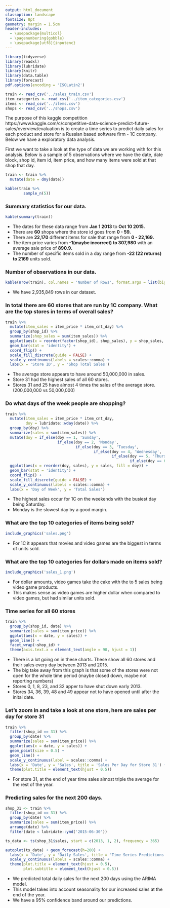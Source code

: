```yaml
---
output: html_document
classoption: landscape
fontsize: 8pt
geometry: margin = 1.5cm
header-includes:  
  - \usepackage{multicol}
  - \pagenumbering{gobble}
  - \usepackage[utf8]{inputenc}
---
```


```r
library(tidyverse)
library(readxl)
library(lubridate)
library(knitr)
library(data.table)
library(forecast)
pdf.options(encoding = 'ISOLatin2')
```

```r
train <- read_csv('../sales_train.csv')
item_categories <- read_csv('../item_categories.csv')
items <- read_csv('../items.csv')
shops <- read_csv('../shops.csv')
```


The purpose of this kaggle competition https://www.kaggle.com/c/competitive-data-science-predict-future-sales/overview/evaluation is to create a time series to predict daily sales for each product and store for a Russian based software firm - 1C company. Below we have a exploratory data analysis.  

First we want to take a look at the type of data we are working with for this analysis. Below is a sample of 5 observations where we have the date, date block, shop id, item id, item price, and how many items were sold at that shop that day.  

```r
train <- train %>%
  mutate(date = dmy(date))

kable(train %>%
        sample_n(5))
```

### Summary statistics for our data.  
```r
kable(summary(train))
```

* The dates for these data range from **Jan 1 2013** to **Oct 10 2015.**
* There are **60** shops where the store id goes from **0 - 59.**
* There are **22,170** different items for sale that range from **0 - 22,169.**
* The item price varies from **-1(maybe incorrect) to 307,980** with an average sale price of **890.9.**
* The number of specific items sold in a day range from **-22 (22 returns) to 2169** units sold.  
  
### Number of observations in our data. 
```r
kable(nrow(train), col.names = 'Number of Rows', format.args = list(big.mark = ","))
```
* We have 2,935,849 rows in our dataset.  

\newpage
### In total there are 60 stores that are run by 1C company. What are the top stores in terms of overall sales?  
```r
train %>%
  mutate(item_sales = item_price * item_cnt_day) %>%
  group_by(shop_id) %>%
  summarize(shop_sales = sum(item_sales)) %>%
  ggplot(aes(x = reorder(factor(shop_id), shop_sales), y = shop_sales, fill = factor(shop_id))) +
  geom_bar(stat = 'identity') +
  coord_flip() +
  scale_fill_discrete(guide = FALSE) +
  scale_y_continuous(labels = scales::comma) +
  labs(x = 'Store ID', y = 'Shop Total Sales')

```

* The average store appears to have around 50,000,000 in sales. 
* Store 31 had the highest sales of all 60 stores.
* Stores 31 and 25 have almost 4 times the sales of the average store. (200,000,000 vs 50,000,000)

### Do what days of the week people are shopping?  

```r
train %>%
  mutate(item_sales = item_price * item_cnt_day,
         doy = lubridate::wday(date)) %>%
  group_by(doy) %>%
  summarize(sales = sum(item_sales)) %>%
  mutate(doy = if_else(doy == 1, 'Sunday',
                       if_else(doy == 2, 'Monday',
                               if_else(doy == 3, 'Tuesday',
                                       if_else(doy == 4, 'Wednesday',
                                               if_else(doy == 5, 'Thursday',
                                                       if_else(doy == 6, 'Friday', 'Saturday'))))))) %>%
  ggplot(aes(x = reorder(doy, sales), y = sales, fill = doy)) +
  geom_bar(stat = 'identity') +
  coord_flip() +
  scale_fill_discrete(guide = FALSE) +
  scale_y_continuous(labels = scales::comma) +
  labs(x = 'Day of Week', y = 'Total Sales')

```

* The highest sales occur for 1C on the weekends with the busiest day being Saturday. 
* Monday is the slowest day by a good margin.  

### What are the top 10 categories of items being sold?
```r
include_graphics('sales.png')
```

* For 1C it appears that movies and video games are the biggest in terms of units sold.

### What are the top 10 categories for dollars made on items sold?
```r
include_graphics('sales_1.png')
```

* For dollar amounts, video games take the cake with the to 5 sales being video game products.  
* This makes sense as video games are higher dollar when compared to video games, but had similar units sold. 

### Time series for all 60 stores  
```r
train %>%
  group_by(shop_id, date) %>%
  summarize(sales = sum(item_price)) %>%
  ggplot(aes(x = date, y = sales)) +
  geom_line() +
  facet_wrap(~shop_id) +
  theme(axis.text.x = element_text(angle = 90, hjust = 1))
```
  
* There is a lot going on in these charts. These show all 60 stores and their sales every day between 2013 and 2015.
* The big take away from this graph is that some of the stores were not open for the whole time period (maybe closed down, maybe not reporting numbers)
* Stores 0, 1, 8, 23, and 32 apper to have shut down early 2013. 
* Stores 34, 36, 39, 48 and 49 appear not to have opened until after the inital date. 

### Let's zoom in and take a look at one store, here are sales per day for store 31  
```r
train %>%
  filter(shop_id == 31) %>%
  group_by(date) %>%
  summarize(sales = sum(item_price)) %>%
  ggplot(aes(x = date, y = sales)) +
  geom_point(size = 0.5) +
  geom_line() +
  scale_y_continuous(label = scales::comma) +
  labs(x = 'Date', y = 'Sales', title = 'Sales Per Day for Store 31') +
  theme(plot.title = element_text(hjust = 0.5))
```

* For store 31, at the end of year time sales almost triple the average for the rest of the year.  

\newpage  
### Predicting sales for the next 200 days.
```r
shop_31 <- train %>%
  filter(shop_id == 31) %>%
  group_by(date) %>%
  summarize(sales = sum(item_price)) %>%
  arrange(date) %>%
  filter(date < lubridate::ymd('2015-06-30'))

ts_data <- ts(shop_31$sales, start = c(2013, 1, 2), frequency = 365)

autoplot(ts_data) + geom_forecast(h=200) +
  labs(x = 'Date', y = 'Daily Sales', title = 'Time Series Predictions for Daily Sales', subtitle = 'With 95% Confidence Bands') +
  scale_y_continuous(labels = scales::comma) +
  theme(plot.title = element_text(hjust = 0.5),
        plot.subtitle = element_text(hjust = 0.5))
```

* We predicted total daily sales for the next 200 days using the ARIMA model. 
* This model takes into account seasonality for our increased sales at the end of the year. 
* We have a 95% confidence band around our predictions. 